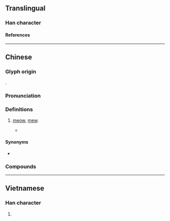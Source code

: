 {{character info}}
==Translingual==

===Han character===
{{Han char|rn=30|rad=口|as=08|sn=11|four=64060|canj=RTW|ids=⿰口苗}}

====References====
{{Han ref|kx=0201.121|dkj=04024|hdz=10637.060|uh=55B5}}

----

==Chinese==
{{zh-forms}}

===Glyph origin===
{{Han etym}}
{{Han compound|口|苗|ls=psc|c1=s|c2=p|no_och2=y}}.

===Pronunciation===
{{zh-pron
|m=miāo
|c=miu1,meu1
|mc=
|oc=
|ma=
|cat=intj
}}

===Definitions===
{{zh-hanzi}}

# {{lb|zh|onomatopoeia}} {{n-g|the [[sound]] of a [[cat]]:}} [[meow]], [[mew]].
#* {{zh-x|ref='''2018''', ''小潘潘'' and ''小峰峰'', 學貓叫 (Learn to Meow)|我們 一起 學 貓 叫，一起 喵 喵 喵 喵 喵|Let's learn to meow together. '''Meow''', '''meow''', '''meow''', '''meow''', '''meow''' together.}}

====Synonyms====
* {{zh-l|咪咪}}

===Compounds===
{{zh-der|喵喵}}

{{zh-cat|Animal sounds}}

----

==Vietnamese==

===Han character===
{{vi-readings|reading=mếu, miêu|rs=口08}}

# {{rfdef|vi|sort=口08}}